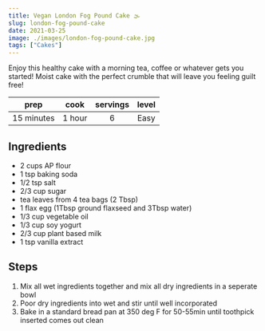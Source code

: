 ```yaml
---
title: Vegan London Fog Pound Cake 🌫️
slug: london-fog-pound-cake
date: 2021-03-25
image: ./images/london-fog-pound-cake.jpg
tags: ["Cakes"]
---
```


<StyledParagraph>Enjoy this healthy cake with a morning tea, coffee or whatever gets you started! Moist cake with the perfect crumble that will leave you feeling guilt free!</StyledParagraph>

| prep | cook | servings | level |
| :--: | :--: | :------: | :---: |
| 15 minutes | 1 hour |  6  | Easy  |

## Ingredients

- <ListItem>2 cups AP flour</ListItem>
- <ListItem>1 tsp baking soda</ListItem>
- <ListItem>1/2 tsp salt</ListItem>
- <ListItem>2/3 cup sugar</ListItem>
- <ListItem>tea leaves from 4 tea bags (2 Tbsp)</ListItem>
- <ListItem>1 flax egg (1Tbsp ground flaxseed and 3Tbsp water)</ListItem>
- <ListItem>1/3 cup vegetable oil</ListItem>
- <ListItem>1/3 cup soy yogurt</ListItem>
- <ListItem>2/3 cup plant based milk</ListItem>
- <ListItem>1 tsp vanilla extract</ListItem>

## Steps

1. Mix all wet ingredients together and mix all dry ingredients in a seperate bowl
2. Poor dry ingredients into wet and stir until well incorporated
3. Bake in a standard bread pan at 350 deg F for 50-55min until toothpick inserted comes out clean 
